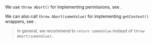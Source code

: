 
We use `throw Abort()` for implementing permissions, see <Link href="/permissions" />.

We can also call `throw Abort(someValue)` for implementing `getContext()` wrappers, see <Link href="/permissions#getcontext-wrapping" doNotInferSectionTitle={true} />.

> In general, we recommend to `return someValue` instead of `throw Abort(someValue)`.
